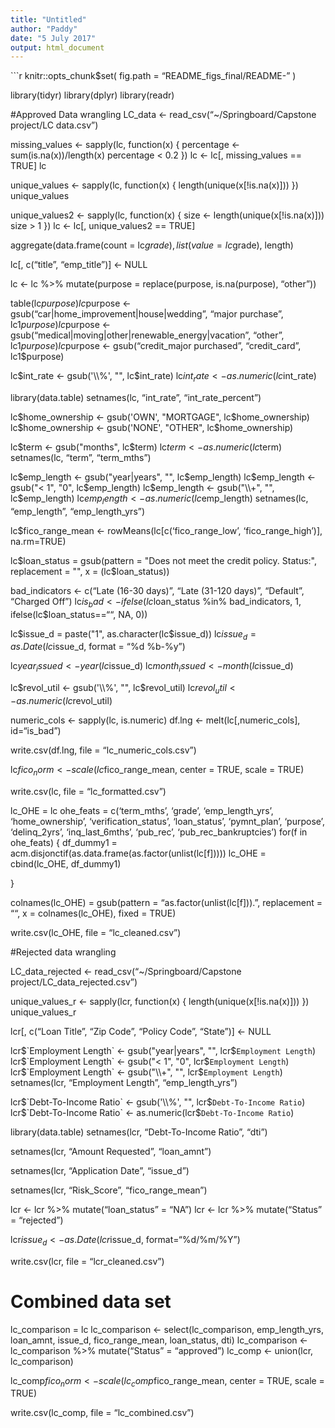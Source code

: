 ---
title: "Untitled"
author: "Paddy"
date: "5 July 2017"
output: html_document
---

```{r, echo = FALSE}
knitr::opts_chunk$set(
  fig.path = "README_figs_final/README-"
)

library(tidyr)
library(dplyr)
library(readr)


#Approved Data wrangling
LC_data <- read_csv("~/Springboard/Capstone project/LC data.csv")

missing_values <- sapply(lc, function(x) {
  percentage <- sum(is.na(x))/length(x)
  percentage < 0.2
  })
lc <- lc[, missing_values == TRUE]
lc

unique_values <- sapply(lc, function(x) {
  length(unique(x[!is.na(x)]))
  })
unique_values

unique_values2 <- sapply(lc, function(x) {
size <- length(unique(x[!is.na(x)]))
size > 1
})
lc <- lc[, unique_values2 == TRUE]

aggregate(data.frame(count = lc$grade), list(value = lc$grade), length)

lc[, c("title", "emp_title")] <- NULL

lc <- lc %>% mutate(purpose = replace(purpose, is.na(purpose), "other"))

table(lc$purpose)
lc$purpose <- gsub("car|home_improvement|house|wedding", "major purchase", lc1$purpose)
lc$purpose <- gsub("medical|moving|other|renewable_energy|vacation", "other", lc1$purpose)
lc$purpose <- gsub("credit_major purchased", "credit_card", lc1$purpose)

 lc$int_rate <- gsub('\\%', "", lc$int_rate)
 lc$int_rate <- as.numeric(lc$int_rate)
 
 library(data.table)
 setnames(lc, "int_rate", "int_rate_percent")
 
lc$home_ownership <- gsub('OWN', "MORTGAGE", lc$home_ownership)
lc$home_ownership <- gsub('NONE', "OTHER", lc$home_ownership)

lc$term <- gsub("months", lc$term)
lc$term <- as.numeric(lc$term)
setnames(lc, "term", "term_mths")

lc$emp_length <- gsub("year|years", "", lc$emp_length)
lc$emp_length <- gsub("< 1", "0", lc$emp_length)
lc$emp_length <- gsub("\\+", "", lc$emp_length)
lc$emp_length <- as.numeric(lc$emp_length)
setnames(lc, "emp_length", "emp_length_yrs")

lc$fico_range_mean <- rowMeans(lc[c('fico_range_low', 'fico_range_high')], na.rm=TRUE)

lc$loan_status = gsub(pattern = "Does not meet the credit policy. Status:", replacement = "", x = (lc$loan_status))


bad_indicators <- c("Late (16-30 days)", "Late (31-120 days)", "Default", "Charged Off")
lc$is_bad <- ifelse(lc$loan_status %in% bad_indicators, 1,
                    ifelse(lc$loan_status=="", NA,
                    0))

lc$issue_d = paste("1", as.character(lc$issue_d))
lc$issue_d = as.Date(lc$issue_d, format = "%d %b-%y")

lc$year_issued <- year(lc$issue_d)
lc$month_issued <- month(lc$issue_d)

lc$revol_util <- gsub('\\%', "", lc$revol_util)
lc$revol_util <- as.numeric(lc$revol_util)

numeric_cols <- sapply(lc, is.numeric)
df.lng <- melt(lc[,numeric_cols], id="is_bad")

write.csv(df.lng, file = "lc_numeric_cols.csv")

lc$fico_norm <- scale(lc$fico_range_mean, center = TRUE, scale = TRUE)

write.csv(lc, file = "lc_formatted.csv")


 lc_OHE = lc
 ohe_feats = c('term_mths', 'grade', 'emp_length_yrs', 'home_ownership', 'verification_status', 'loan_status', 'pymnt_plan', 'purpose', 'delinq_2yrs', 'inq_last_6mths', 'pub_rec', 'pub_rec_bankruptcies')
 for(f in ohe_feats) {
     df_dummy1 = acm.disjonctif(as.data.frame(as.factor(unlist(lc[f])))) 
     lc_OHE = cbind(lc_OHE, df_dummy1)

}

colnames(lc_OHE) = gsub(pattern = "as.factor(unlist(lc[f])).", replacement = "", x = colnames(lc_OHE), fixed = TRUE)

write.csv(lc_OHE, file = "lc_cleaned.csv")



#Rejected data wrangling

LC_data_rejected <- read_csv("~/Springboard/Capstone project/LC_data_rejected.csv")

unique_values_r <- sapply(lcr, function(x) {
  length(unique(x[!is.na(x)]))
  })
unique_values_r

lcr[, c("Loan Title", "Zip Code", "Policy Code", "State")] <- NULL

lcr$`Employment Length` <- gsub("year|years", "", lcr$`Employment Length`)
lcr$`Employment Length` <- gsub("< 1", "0", lcr$`Employment Length`)
lcr$`Employment Length` <- gsub("\\+", "", lcr$`Employment Length`)
setnames(lcr, "Employment Length", "emp_length_yrs")

lcr$`Debt-To-Income Ratio` <- gsub('\\%', "", lcr$`Debt-To-Income Ratio`)
 lcr$`Debt-To-Income Ratio` <- as.numeric(lcr$`Debt-To-Income Ratio`)
 
 library(data.table)
 setnames(lcr, "Debt-To-Income Ratio", "dti")
 
 setnames(lcr, "Amount Requested", "loan_amnt")

setnames(lcr, "Application Date", "issue_d")

setnames(lcr, "Risk_Score", "fico_range_mean")

lcr <- lcr %>% mutate("loan_status" = "NA")
lcr <- lcr %>% mutate("Status" = "rejected")

lcr$issue_d <- as.Date(lcr$issue_d, format="%d/%m/%Y")

write.csv(lcr, file = "lcr_cleaned.csv")


# Combined data set

lc_comparison = lc
lc_comparison <- select(lc_comparison, emp_length_yrs, loan_amnt, issue_d, fico_range_mean, loan_status, dti)
lc_comparison <- lc_comparison  %>% mutate("Status" = "approved")
lc_comp <- union(lcr, lc_comparison)

lc_comp$fico_norm <- scale(lc_comp$fico_range_mean, center = TRUE, scale = TRUE)

write.csv(lc_comp, file = "lc_combined.csv")









